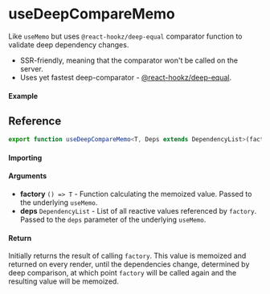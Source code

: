 
<Meta title="Miscellaneous/useDeepCompareMemo" component={Example} />

# useDeepCompareMemo

Like `useMemo` but uses `@react-hookz/deep-equal` comparator function to validate deep dependency changes.

- SSR-friendly, meaning that the comparator won't be called on the server.
- Uses yet fastest deep-comparator - [@react-hookz/deep-equal](https://github.com/react-hookz/deep-equal).

#### Example

<Canvas>
	<Story story={Example} />
</Canvas>

## Reference

```ts
export function useDeepCompareMemo<T, Deps extends DependencyList>(factory: () => T, deps: Deps): T;
```

#### Importing

<ImportPath />

#### Arguments

- **factory** `() => T` - Function calculating the memoized value. Passed to the underlying `useMemo`.
- **deps** `DependencyList` - List of all reactive values referenced by `factory`. Passed to the `deps` parameter of the underlying `useMemo`.

#### Return

Initially returns the result of calling `factory`. This value is memoized and returned on every
render, until the dependencies change, determined by deep comparison, at which point `factory` will be called again and the resulting
value will be memoized.
